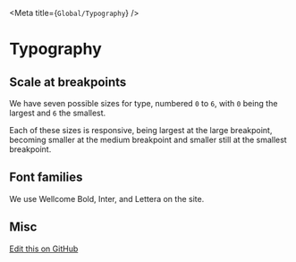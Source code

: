
<Meta title={`Global/Typography`} />

# Typography

## Scale at breakpoints
We have seven possible sizes for type, numbered `0` to `6`, with `0` being the largest and `6` the smallest.

Each of these sizes is responsive, being largest at the large breakpoint, becoming smaller at the medium breakpoint and smaller still at the smallest breakpoint.

  <Story story={stories.scale} />

## Font families
We use Wellcome Bold, Inter, and Lettera on the site.

  <Story story={stories.families} />

## Misc
  <Story story={stories.misc} />

[Edit this on GitHub](https://github.com/wellcometrust/wellcomecollection.org/blob/main/cardigan/stories/global/typography/typography.stories.mdx)

